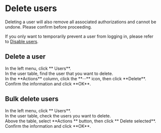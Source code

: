 # Delete users

<Alert type="warning">
Deleting a user will also remove all associated authorizations and cannot be undone. Please confirm before proceeding.
</Alert>

If you only want to temporarily prevent a user from logging in, please refer to [Disable users](/docs/users/disable-users).

## Delete a user

<Steps>

<div>
<Nav name="console" />
</div>

<div>
In the left menu, click **<Icon name="UserO" /> Users**.
</div>

<div>
In the user table, find the user that you want to delete.
</div>

<div>
In the **Actions** column, click the **···** icon, then click **Delete**.
</div>

<div>
Confirm the information and click **OK**.
</div>

</Steps>


## Bulk delete users

<Steps>

<div>
<Nav name="console" />
</div>

<div>
In the left menu, click **<Icon name="UserO" /> Users**.
</div>

<div>
In the user table, check the users you want to delete.
</div>

<div>
Above the table, select **Actions <Icon name="chevron-down" />** button, then click **<Icon name="Trash2" /> Delete selected**.
</div>

<div>
Confirm the information and click **OK**.
</div>

</Steps>